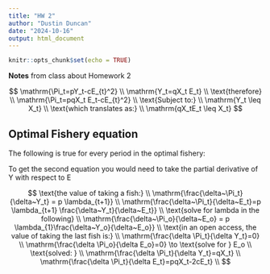 ```yaml
---
title: "HW 2"
author: "Dustin Duncan"
date: "2024-10-16"
output: html_document
---
```


```r
knitr::opts_chunk$set(echo = TRUE)
```



**Notes** from class about Homework 2

$$
\mathrm{\Pi_t=pY_t-cE_{t}^2} \\ 
\mathrm{Y_t=qX_t E_t} \\
\text{therefore} \\
\mathrm{\Pi_t=pqX_t E_t-cE_{t}^2} \\
\text{Subject to:} \\
\mathrm{Y_t \leq X_t} \\ 
\text{which translates as:} \\
\mathrm{qX_tE_t \leq X_t} 
$$

## Optimal Fishery equation 

The following is true for every period in the optimal fishery:

To get the second equation you would need to take the partial derivative of Y with respect to E 

$$
\text{the value of taking a fish:} \\
\mathrm{\frac{\delta~\Pi_t}{\delta~Y_t} = p \lambda_{t+1}} \\
\mathrm{\frac{\delta~\Pi_t}{\delta~E_t}=p \lambda_{t+1} \frac{\delta~Y_t}{\delta~E_t}} \\ 
\text{solve for lambda in the following} \\ 
\mathrm{\frac{\delta~\Pi_o}{\delta~E_o} = p \lambda_{1}\frac{\delta~Y_o}{\delta~E_o}} \\ 
\text{in an open access, the value of taking the last fish is:} \\ 
\mathrm{\frac{\delta \Pi_t}{\delta Y_t}=0} \\ 
\mathrm{\frac{\delta \Pi_o}{\delta E_o}=0} \to \text{solve for } E_o \\
\text{solved: } \\ 
\mathrm{\frac{\delta \Pi_t}{\delta Y_t}=qX_t} \\
\mathrm{\frac{\delta \Pi_t}{\delta E_t}=pqX_t-2cE_t} \\
$$


